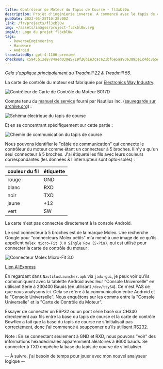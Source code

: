 ```yaml
---
title: Contrôleur de Moteur du Tapis de Course - fl3xbl0w
description: Projet d'ingénierie inverse. A commencé avec le tapis de course Bowflex Treadmill 22 mais s'est généralisé pour tout appareil Android vendu par Nautilus Inc. (Nautilus, Bowflex, Schwinn).
pubDate: 2022-05-28T10:28:00Z
link: /fr/projects/fl3xbl0w
img: ~/assets/images/project-fl3xbl0w.svg
imgAlt: Logo du projet fl3xbl0w
tags:
  - ReverseEngineering
  - Hardware
  - Android
translatedBy: gpt-4-1106-preview
checksum: c5945b12e8784aed030e5719f26b1e3caca21bf6e5aa9363893e1c4dc865da9a
---
```



_Cela s'applique principalement au Treadmill 22 & Treadmill 56._

La carte de contrôle du moteur est fabriquée par [Electronics Way Industry](https://web.archive.org/web/20231228174313/https://www.ewayindustry.com/ew-dc-b017.html).

<Image src={B017D} alt="Contrôleur de Carte de Contrôle du Moteur B017D" format="webp" />

Compte tenu du [manuel de service](https://download.nautilus.com/supportdocs/AM_OM/Bowflex/BFX.T10.T22.T25.T56.SM.EN.pdf) fourni par Nautilus Inc. ([sauvegarde sur archive.org](https://web.archive.org/web/20220409140737/https://download.nautilus.com/supportdocs/AM_OM/Bowflex/BFX.T10.T22.T25.T56.SM.EN.pdf)) :

<Image src={TreadmillElectrical} alt="Schéma électrique du tapis de course" format="webp" />

Et en se concentrant spécifiquement sur cette partie :

<Image src={TreadmillComm} alt="Chemin de communication du tapis de course" format="webp" />

Nous pouvons identifier le "câble de communication" qui connecte le contrôleur du moteur comme étant un connecteur à 5 broches. Il n'y a qu'un seul connecteur à 5 broches.
J'ai étiqueté les fils avec leurs couleurs correspondantes (les données & l'interrupteur sont opto-isolés) :

| couleur du fil | étiquette |
| -------------- | --------- |
| rouge          | GND       |
| blanc          | RXD       |
| noir           | TXD       |
| jaune          | +12       |
| vert           | SW        |

La carte n'est pas connectée directement à la console Android.

Le seul connecteur à 5 broches est de la marque Molex. Une recherche Google pour "connecteurs Molex petits" m'a mené à une image de ce qu'ils appellent `Molex Micro-Fit 3.0 Single Row (5-Pin)`, qui est utilisé pour connecter la carte de contrôle du moteur :

<Image src={Molex} alt="Connecteur Molex Micro-Fit 3.0" format="webp" />

[Lien AliExpress](https://aliexpress.com/item/32902205579.html)

En regardant dans `NautilusLauncher.apk` via `jadx-gui`, je peux voir qu'ils communiquent avec la tablette Android avec leur "Console Universelle" en utilisant Série à 230400 Bauds (en utilisant `/dev/ttyS4`). Ce n'est PAS ce que nous analysons ici. Cela se réfère à la communication entre Android et la "Console Universelle". Nous enquêtons sur les comms entre la "Console Universelle" et la "Carte de Contrôle du Moteur".

Essayer de connecter un ESP32 ou un pont série basé sur CH340 directement aux fils entre la base du tapis de course et la carte de contrôle Bowflex a fait que la base du tapis de course ne s'initialisait pas correctement, donc j'ai commencé à soupçonner qu'ils utilisent RS232.

Note : En se connectant seulement à GND et RXD, nous pouvons "voir" des informations hexadécimales apparemment aléatoires à 9600 bauds. Se connecter à TXD empêche la base du tapis de course de s'initialiser.

-- À suivre, j'ai besoin de temps pour jouer avec mon nouvel analyseur logique --
